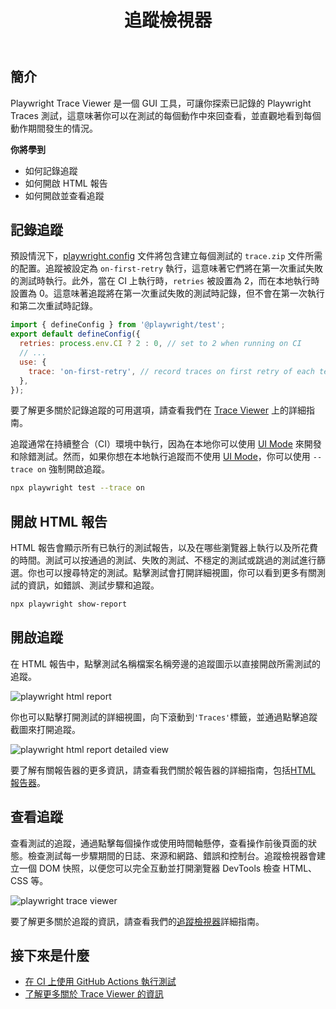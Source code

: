 ﻿---
id: trace-viewer-intro
title: "追蹤檢視器"
---


## 簡介

Playwright Trace Viewer 是一個 GUI 工具，可讓你探索已記錄的 Playwright Traces 測試，這意味著你可以在測試的每個動作中來回查看，並直觀地看到每個動作期間發生的情況。

**你將學到**

- 如何記錄追蹤
- 如何開啟 HTML 報告
- 如何開啟並查看追蹤

<LiteYouTube id="yP6AnTxC34s" title="查看 Playwright Traces" />

## 記錄追蹤

預設情況下，[playwright.config](./trace-viewer.mdx#recording-a-trace-on-ci) 文件將包含建立每個測試的 `trace.zip` 文件所需的配置。追蹤被設定為 `on-first-retry` 執行，這意味著它們將在第一次重試失敗的測試時執行。此外，當在 CI 上執行時，`retries` 被設置為 2，而在本地執行時設置為 0。這意味著追蹤將在第一次重試失敗的測試時記錄，但不會在第一次執行和第二次重試時記錄。

```js title="playwright.config.ts"
import { defineConfig } from '@playwright/test';
export default defineConfig({
  retries: process.env.CI ? 2 : 0, // set to 2 when running on CI
  // ...
  use: {
    trace: 'on-first-retry', // record traces on first retry of each test
  },
});
```

要了解更多關於記錄追蹤的可用選項，請查看我們在 [Trace Viewer](/trace-viewer.mdx) 上的詳細指南。

追蹤通常在持續整合（CI）環境中執行，因為在本地你可以使用 [UI Mode](/test-ui-mode.mdx) 來開發和除錯測試。然而，如果你想在本地執行追蹤而不使用 [UI Mode](/test-ui-mode.mdx)，你可以使用 `--trace on` 強制開啟追蹤。

```bash
npx playwright test --trace on
```

## 開啟 HTML 報告

HTML 報告會顯示所有已執行的測試報告，以及在哪些瀏覽器上執行以及所花費的時間。測試可以按通過的測試、失敗的測試、不穩定的測試或跳過的測試進行篩選。你也可以搜尋特定的測試。點擊測試會打開詳細視圖，你可以看到更多有關測試的資訊，如錯誤、測試步驟和追蹤。

```bash
npx playwright show-report
```

## 開啟追蹤

在 HTML 報告中，點擊測試名稱檔案名稱旁邊的追蹤圖示以直接開啟所需測試的追蹤。

![playwright html report](https://github.com/microsoft/playwright/assets/13063165/a3da1fb5-6619-4c03-98aa-adf65c376525)

你也可以點擊打開測試的詳細視圖，向下滾動到`'Traces'`標籤，並通過點擊追蹤截圖來打開追蹤。

![playwright html report detailed view](https://github.com/microsoft/playwright/assets/13063165/2b583d6f-5241-4ecf-83a8-650072d4a201)

要了解有關報告器的更多資訊，請查看我們關於報告器的詳細指南，包括[HTML 報告器](/test-reporters.mdx#html-reporter)。

## 查看追蹤

查看測試的追蹤，通過點擊每個操作或使用時間軸懸停，查看操作前後頁面的狀態。檢查測試每一步驟期間的日誌、來源和網路、錯誤和控制台。追蹤檢視器會建立一個 DOM 快照，以便您可以完全互動並打開瀏覽器 DevTools 檢查 HTML、CSS 等。

![playwright trace viewer](https://github.com/microsoft/playwright/assets/13063165/10fe3585-8401-4051-b1c2-b2e92ac4c274)

要了解更多關於追蹤的資訊，請查看我們的[追蹤檢視器](/trace-viewer.mdx)詳細指南。

## 接下來是什麼

- [在 CI 上使用 GitHub Actions 執行測試](/ci-intro.mdx)
- [了解更多關於 Trace Viewer 的資訊](/trace-viewer.mdx)




[Accessibility]: /api/class-accessibility.mdx "Accessibility"
[Android]: /api/class-android.mdx "Android"
[AndroidDevice]: /api/class-androiddevice.mdx "AndroidDevice"
[AndroidInput]: /api/class-androidinput.mdx "AndroidInput"
[AndroidSocket]: /api/class-androidsocket.mdx "AndroidSocket"
[AndroidWebView]: /api/class-androidwebview.mdx "AndroidWebView"
[APIRequest]: /api/class-apirequest.mdx "APIRequest"
[APIRequestContext]: /api/class-apirequestcontext.mdx "APIRequestContext"
[APIResponse]: /api/class-apiresponse.mdx "APIResponse"
[APIResponseAssertions]: /api/class-apiresponseassertions.mdx "APIResponseAssertions"
[Browser]: /api/class-browser.mdx "Browser"
[BrowserContext]: /api/class-browsercontext.mdx "BrowserContext"
[BrowserServer]: /api/class-browserserver.mdx "BrowserServer"
[BrowserType]: /api/class-browsertype.mdx "BrowserType"
[CDPSession]: /api/class-cdpsession.mdx "CDPSession"
[Clock]: /api/class-clock.mdx "Clock"
[ConsoleMessage]: /api/class-consolemessage.mdx "ConsoleMessage"
[Coverage]: /api/class-coverage.mdx "Coverage"
[Dialog]: /api/class-dialog.mdx "Dialog"
[Download]: /api/class-download.mdx "Download"
[Electron]: /api/class-electron.mdx "Electron"
[ElectronApplication]: /api/class-electronapplication.mdx "ElectronApplication"
[ElementHandle]: /api/class-elementhandle.mdx "ElementHandle"
[FileChooser]: /api/class-filechooser.mdx "FileChooser"
[Frame]: /api/class-frame.mdx "Frame"
[FrameLocator]: /api/class-framelocator.mdx "FrameLocator"
[GenericAssertions]: /api/class-genericassertions.mdx "GenericAssertions"
[JSHandle]: /api/class-jshandle.mdx "JSHandle"
[Keyboard]: /api/class-keyboard.mdx "Keyboard"
[Locator]: /api/class-locator.mdx "Locator"
[LocatorAssertions]: /api/class-locatorassertions.mdx "LocatorAssertions"
[Logger]: /api/class-logger.mdx "Logger"
[Mouse]: /api/class-mouse.mdx "Mouse"
[Page]: /api/class-page.mdx "Page"
[PageAssertions]: /api/class-pageassertions.mdx "PageAssertions"
[Playwright]: /api/class-playwright.mdx "Playwright"
[PlaywrightAssertions]: /api/class-playwrightassertions.mdx "PlaywrightAssertions"
[Request]: /api/class-request.mdx "Request"
[Response]: /api/class-response.mdx "Response"
[Route]: /api/class-route.mdx "Route"
[Selectors]: /api/class-selectors.mdx "Selectors"
[SnapshotAssertions]: /api/class-snapshotassertions.mdx "SnapshotAssertions"
[TimeoutError]: /api/class-timeouterror.mdx "TimeoutError"
[Touchscreen]: /api/class-touchscreen.mdx "Touchscreen"
[Tracing]: /api/class-tracing.mdx "Tracing"
[Video]: /api/class-video.mdx "Video"
[WebError]: /api/class-weberror.mdx "WebError"
[WebSocket]: /api/class-websocket.mdx "WebSocket"
[Worker]: /api/class-worker.mdx "Worker"
[Fixtures]: /api/class-fixtures.mdx "Fixtures"
[FullConfig]: /api/class-fullconfig.mdx "FullConfig"
[FullProject]: /api/class-fullproject.mdx "FullProject"
[Test]: /api/class-test.mdx "Test"
[TestConfig]: /api/class-testconfig.mdx "TestConfig"
[TestInfo]: /api/class-testinfo.mdx "TestInfo"
[TestInfoError]: /api/class-testinfoerror.mdx "TestInfoError"
[TestOptions]: /api/class-testoptions.mdx "TestOptions"
[TestProject]: /api/class-testproject.mdx "TestProject"
[WorkerInfo]: /api/class-workerinfo.mdx "WorkerInfo"
[Location]: /api/class-location.mdx "Location"
[Reporter]: /api/class-reporter.mdx "Reporter"
[Suite]: /api/class-suite.mdx "Suite"
[TestCase]: /api/class-testcase.mdx "TestCase"
[TestError]: /api/class-testerror.mdx "TestError"
[TestResult]: /api/class-testresult.mdx "TestResult"
[TestStep]: /api/class-teststep.mdx "TestStep"
[Element]: https://developer.mozilla.org/en-US/docs/Web/API/element "Element"
[EvaluationArgument]: /evaluating.mdx#evaluation-argument "EvaluationArgument"
[Promise]: https://developer.mozilla.org/en-US/docs/Web/JavaScript/Reference/Global_Objects/Promise "Promise"
[iterator]: https://developer.mozilla.org/en-US/docs/Web/JavaScript/Reference/Iteration_protocols "Iterator"
[origin]: https://developer.mozilla.org/en-US/docs/Glossary/Origin "Origin"
[selector]: https://developer.mozilla.org/en-US/docs/Web/CSS/CSS_Selectors "selector"
[Serializable]: https://developer.mozilla.org/en-US/docs/Web/JavaScript/Reference/Global_Objects/JSON/stringify#Description "Serializable"
[UIEvent.detail]: https://developer.mozilla.org/en-US/docs/Web/API/UIEvent/detail "UIEvent.detail"
[UnixTime]: https://en.wikipedia.org/wiki/Unix_time "Unix Time"
[xpath]: https://developer.mozilla.org/en-US/docs/Web/XPath "xpath"

[Array]: https://developer.mozilla.org/en-US/docs/Web/JavaScript/Reference/Global_Objects/Array "Array"
[boolean]: https://developer.mozilla.org/en-US/docs/Web/JavaScript/Data_structures#Boolean_type "Boolean"
[Buffer]: https://nodejs.org/api/buffer.html#buffer_class_buffer "Buffer"
[ChildProcess]: https://nodejs.org/api/child_process.html "ChildProcess"
[Error]: https://nodejs.org/api/errors.html#errors_class_error "Error"
[EventEmitter]: https://nodejs.org/api/events.html#events_class_eventemitter "EventEmitter"
[function]: https://developer.mozilla.org/en-US/docs/Web/JavaScript/Reference/Global_Objects/Function "Function"
[FormData]: https://developer.mozilla.org/en-US/docs/Web/API/FormData "FormData"
[Map]: https://developer.mozilla.org/en-US/docs/Web/JavaScript/Reference/Global_Objects/Map "Map"
[Metadata]: https://developer.mozilla.org/en-US/docs/Web/JavaScript/Reference/Global_Objects/Object "Object&lt;string, any&gt;"
[null]: https://developer.mozilla.org/en-US/docs/Web/JavaScript/Reference/Global_Objects/null "null"
[number]: https://developer.mozilla.org/en-US/docs/Web/JavaScript/Data_structures#Number_type "Number"
[Object]: https://developer.mozilla.org/en-US/docs/Web/JavaScript/Reference/Global_Objects/Object "Object"
[Promise]: https://developer.mozilla.org/en-US/docs/Web/JavaScript/Reference/Global_Objects/Promise "Promise"
[Readable]: https://nodejs.org/api/stream.html#stream_class_stream_readable "Readable"
[ReadStream]: https://nodejs.org/api/fs.html#class-fsreadstream "ReadStream"
[RegExp]: https://developer.mozilla.org/en-US/docs/Web/JavaScript/Reference/Global_Objects/RegExp "RegExp"
[string]: https://developer.mozilla.org/en-US/docs/Web/JavaScript/Data_structures#String_type "string"
[void]: https://developer.mozilla.org/en-US/docs/Web/JavaScript/Reference/Global_Objects/undefined "void"
[URL]: https://nodejs.org/api/url.html "URL"
[URLSearchParams]: https://developer.mozilla.org/en-US/docs/Web/API/URLSearchParams "URLSearchParams"

[all available image tags]: https://mcr.microsoft.com/en-us/product/playwright/about "all available image tags"
[Microsoft Artifact Registry]: https://mcr.microsoft.com/en-us/product/playwright/about "Microsoft Artifact Registry"
[Dockerfile.jammy]: https://github.com/microsoft/playwright/blob/main/utils/docker/Dockerfile.jammy "Dockerfile.jammy"

